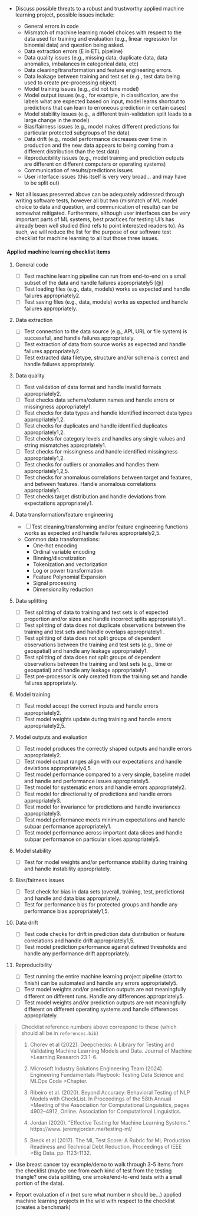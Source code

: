 - Discuss possible threats to a robust and trustworthy applied machine learning 
project, possible issues include:

    - General errors in code
    - Mismatch of machine learning model choices with respect to the data used for training and evaluation (e.g., linear regression for binomial data) and question being asked.
    - Data extraction errors (E in ETL pipeline)
    - Data quality issues (e.g., missing data, duplicate data, data anomalies, imbalances in categorical data, etc)
    - Data cleaning/transformation and feature engineering errors.
    - Data leakage between training and test set (e.g., test data being used to create pre-processing object)
    - Model training issues (e.g., did not tune model)
    - Model output issues (e.g., for example, in classification, are the labels what are expected based on input, model learns shortcut to predictions that can learn to erroneous prediction in certain cases)
    - Model stability issues (e.g., a different train-validation split leads to a large change in the model)
    - Bias/fairness issues (e.g., model makes different predictions for particular protected subgroups of the data)
    - Data drift (e.g., model performance decreases over time in production and the new data appears to being coming from a different distribution than the test data)
    - Reproducibility issues (e.g., model training and prediction outputs are different on different computers or operating systems)
    - Communication of results/predictions issues 
    - User interface issues (this itself is very very broad... and may have to be split out)

- Not all issues presented above can be adequately addressed 
through writing software tests, however all but two 
(mismatch of ML model choice to data and question, and communication of results) 
can be somewhat mitigated.
Furthermore, although user interfaces can be very important parts of ML systems,
best practices for testing UI's has already been well studied 
(find refs to point interested readers to).
As such, we will reduce the list for the purpose of our software test checklist
for machine learning to all but those three issues.

#### Applied machine learning checklist items

1. General code

    - [ ] Test machine learning pipeline can run from end-to-end on a small subset of the data and handle failures appropriately5 [@]
    - [ ] Test loading files (e.g., data, models) works as expected and handle failures appropriately2.
    - [ ] Test saving files (e.g., data, models) works as expected and handle failures appropriately.

2. Data extraction

    - [ ] Test connection to the data source (e.g., API, URL or file system) is successful, and handle failures appropriately.
    - [ ] Test extraction of data from source works as expected and handle failures appropriately2.
    - [ ] Test extracted data filetype, structure and/or schema is correct and handle failures appropriately.

3. Data quality

    - [ ] Test validation of data format and handle invalid formats appropriately2.
    - [ ] Test checks data schema/column names and handle errors or missingness  appropriately1.
    - [ ] Test checks for data types and handle identified incorrect data types appropriately1,2.
    - [ ] Test checks for duplicates and handle identified duplicates appropriately1,2.
    - [ ] Test checks for category levels and handles any single values and string mismatches appropriately1.
    - [ ] Test checks for missingness and handle identified missingness appropriately1,2.
    - [ ] Test checks for outliers or anomalies and handles them appropriately1,2,5.
    - [ ] Test checks for anomalous correlations between target and features, and between features. Handle anomalous correlations appropriately1.
    - [ ] Test checks target distribution and handle deviations from expectations appropriately1.
    
4. Data transformation/feature engineering

    - [ ] Test cleaning/transforming and/or feature engineering functions works as expected and handle failures appropriately2,5.
    - Common data transformations:
        - One-hot encoding
        - Ordinal variable encoding
        - Binning/discretization
        - Tokenization and vectorization
        - Log or power transformation
        - Feature Polynomial Expansion
        - Signal processing
        - Dimensionality reduction

5. Data splitting

    - [ ] Test splitting of data to training and test sets is of expected proportion and/or sizes and handle incorrect splits appropriately1 . 
    - [ ] Test splitting of data does not duplicate observations between the training and test sets and handle overlaps appropriately1 . 
    - [ ] Test splitting of data does not split groups of dependent observations between the training and test sets (e.g., time or geospatial) and handle any leakage appropriately1.
    - [ ] Test splitting of data does not split groups of dependent observations between the training and test sets (e.g., time or geospatial) and handle any leakage appropriately1.
    - [ ] Test pre-processor is only created from the training set and handle failures appropriately.

6. Model training

    - [ ] Test model accept the correct inputs and handle errors appropriately2.
    - [ ] Test model weights update during training and handle errors appropriately2,5.

7. Model outputs and evaluation

    - [ ] Test model produces the correctly shaped outputs and handle errors appropriately2.
    - [ ] Test model output ranges align with our expectations and handle deviations appropriately4,5.
    - [ ] Test model performance compared to a very simple, baseline model and handle and performance issues appropriately5.
    - [ ] Test model for systematic errors and handle errors appropriately2.
    - [ ] Test model for directionality of predictions and handle errors appropriately3.
    - [ ] Test model for invariance for predictions and handle invariances appropriately3.
    - [ ] Test model performance meets minimum expectations and handle subpar performance appropriately1.
    - [ ] Test model performance across important data slices and handle subpar performance on particular slices appropriately5.
    
8. Model stability

    - [ ] Test for model weights and/or performance stability during training and handle instability appropriately. 
    
9. Bias/fairness issues

    - [ ] Test check for bias in data sets (overall, training, test, predictions) and handle and data bias appropriately.
    - [ ] Test for performance bias for protected groups and handle any performance bias appropriately1,5.

10. Data drift

    - [ ] Test code checks for drift in prediction data distribution or feature correlations and handle drift appropriately1,5.
    - [ ] Test model prediction performance against defined thresholds and handle any performance drift appropriately.

11. Reproducibility

    - [ ] Test running the entire machine learning project pipeline (start to finish) can be automated and handle any errors appropriately5.
    - [ ] Test model weights and/or prediction outputs are not meaningfully different on different runs. Handle any differences appropriately5.
    - [ ] Test model weights and/or prediction outputs are not meaningfully different on different operating systems and handle differences appropriately.

>Checklist reference numbers above correspond to these (which should all be in `references.bib`)
>
>1. Chorev et al (2022). Deepchecks: A Library for Testing and Validating Machine Learning Models and Data. Journal of Machine >Learning Research 23 1-6.
>
>2. Microsoft Industry Solutions Engineering Team (2024). Engineering Fundamentals Playbook: Testing Data Science and MLOps Code >Chapter. 
>
>3. Ribeiro et al. (2020). Beyond Accuracy: Behavioral Testing of NLP Models with CheckList. In Proceedings of the 58th Annual >Meeting of the Association for Computational Linguistics, pages 4902–4912, Online. Association for Computational Linguistics.
>
>4. Jordan (2020). “Effective Testing for Machine Learning Systems.” https://www. jeremyjordan.me/testing-ml/
>
>5. Breck et al (2017). The ML Test Score: A Rubric for ML Production Readiness and Technical Debt Reduction. Proceedings of IEEE >Big Data. pp. 1123-1132.

- Use breast cancer toy example/demo to walk through 3-5 items from the checklist
(maybe one from each kind of test from the testing triangle? one data splitting, one smoke/end-to-end tests with a small portion of the data). 

- Report evaluation of $n$ (not sure what number n should be...) 
applied machine learning projects in the wild with respect to the checklist 
(creates a benchmark)